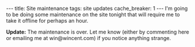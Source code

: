 ---
title: Site maintenance
tags: site updates
cache_breaker: 1
---
I'm going to be doing some maintenance on the site tonight that will require me to take it offline for perhaps an hour.

'''Update:''' The maintenance is over. Let me know (either by commenting here or emailing me at win@wincent.com) if you notice anything strange.
